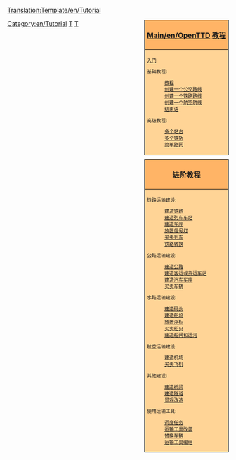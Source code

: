 <noinclude>[[Translation:Template/en/Tutorial]]{{en/-}}</noinclude>
<!--
NOTE:
Aqueducts should go under 'bridges' (with a link from building locks and canals), as aqueducts are in fact bridges but then for ships.

Possible future tutorials not already in list:
- [[Main/en/Industrial Service]] / [[Main/en/FIRS Walkthrough]]
- Multistations
--><div style="float:right; padding-left:12px; background:none;">
<div style="width:180px; border:1px solid #000000; background:#ffb466; padding:5px; -moz-border-radius-topleft:5px; -moz-border-radius-topright:5px; font-size: 12pt;">
<center><strong><font size="3">[[Main/en/OpenTTD]] [[Main/zh/教程|教程]]</font></strong></center>
</div>
<div style="width:180px;  border:1px solid black; border-top-width: 0px; background:#ffd496; padding:5px; font-size: 8pt;">
[[Main/zh/入门|入门]]

基础教程:
:[[Main/zh/教程|教程]]
:[[Main/zh/教程/公路运输|创建一个公交路线]]
:[[Main/zh/教程/铁路运输|创建一个铁路路线]]
:[[Main/zh/教程/航空运输|创建一个航空航线]]
:[[Main/zh/教程/结束语|结束语]]
高级教程:
:[[Main/zh/教程/多个站台|多个站台]]
:[[Main/zh/教程/多个铁轨|多个铁轨]]
:[[Main/zh/教程/简单路网|简单路网]]

</div>

<div style="width:180px; border:1px solid #000000; background:#ffb466; padding:5px; font-size: 12pt; margin-top: 10px;">
<center><strong><font size="3">进阶教程</font></strong></center>
</div>
<div style="width:180px;  border:1px solid black; border-top-width: 0px; background:#ffd496; padding:5px; -moz-border-radius-bottomleft:5px; -moz-border-radius-bottomright:8px; font-size: 8pt;">
<span style="font-weight:bold;">

铁路运输建设:
:[[Main/zh/教程/修建铁路轨道|建造铁路]]
:[[Main/zh/教程/建造列车车站|建造列车车站]]
:[[Main/zh/教程/建造车库|建造车库]]
:[[Main/zh/教程/放置信号灯|放置信号灯]]
:[[Main/zh/教程/买卖列车|买卖列车]]
:[[Main/zh/教程/铁路转换|铁路转换]]

公路运输建设:
:[[Main/zh/教程/建造公路|建造公路]]
:[[Main/zh/教程/建造客运或货运车站|建造客运或货运车站]]
:[[Main/zh/教程/建造汽车车库|建造汽车车库]]
:[[Main/zh/教程/买卖车辆|买卖车辆]]

水路运输建设:
:[[Main/zh/教程/建造码头|建造码头]]
:[[Main/zh/教程/建造船坞|建造船坞]]
:[[Main/zh/教程/放置浮标|放置浮标]]
:[[Main/zh/教程/买卖船只|买卖船只]]
:[[Main/zh/教程/建造船闸和运河|建造船闸和运河]]

航空运输建设:
:[[Main/zh/教程/建造机场|建造机场]]
:[[Main/zh/教程/买卖飞机|买卖飞机]]

其他建设:
:[[Main/zh/教程/建造桥梁|建造桥梁]]
:[[Main/zh/教程/建造隧道|建造隧道]]
:[[Main/zh/教程/景观改造|景观改造]]

使用运输工具:
:[[Main/zh/教程/调度任务|调度任务]]
:[[Main/zh/教程/运输工具改装|运输工具改装]]
:[[Main/zh/教程/替换车辆|替换车辆]]
:[[Main/zh/教程/运输工具编组|运输工具编组]]

</span>
</div>
</div><includeonly>[[Category:en/Tutorial]]</includeonly><noinclude>

[[Category:en/Templates|T]][[Category:en/Navigation|T]]
</noinclude>
